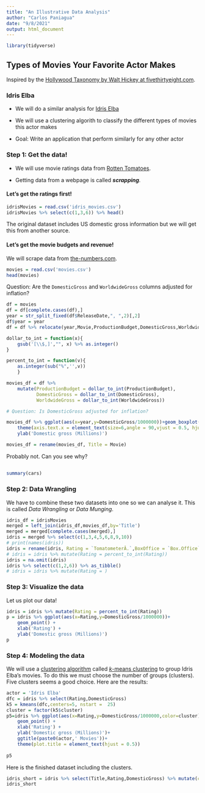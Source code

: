 ---
title: "An Illustrative Data Analysis"
author: "Carlos Paniagua"
date: "9/8/2021"
output: html_document
---

```{r,include=FALSE}
library(tidyverse)

```

## Types of Movies Your Favorite Actor Makes

Inspired by the [Hollywood Taxonomy by Walt Hickey at fivethirtyeight.com](https://fivethirtyeight.com/tag/hollywood-taxonomy/).

### Idris Elba

-   We will do a similar analysis for [Idris Elba](https://www.rottentomatoes.com/celebrity/idris_elba)

-   We will use a clustering algorith to classify the different types of movies this actor makes

-   Goal: Write an application that perform similarly for any other actor

### Step 1: Get the data!

-   We will use movie ratings data from [Rotten Tomatoes](https://www.rottentomatoes.com/celebrity/idris_elba).

-   Getting data from a webpage is called ***scrapping**.*

#### Let's get the ratings first!

```{r, echo=FALSE}
idrisMovies = read.csv('idris_movies.csv')
idrisMovies %>% select(c(1,3,6)) %>% head()
```

The original dataset includes US domestic gross information but we will get this from another source.

#### Let's get the movie budgets and revenue!

We will scrape data from [the-numbers.com](https://www.the-numbers.com/movie/budgets/all/101).

```{r, echo=FALSE}
movies = read.csv('movies.csv')
head(movies)

```

Question: Are the `DomesticGross` and `WorldwideGross` columns adjusted for inflation?

```{r, echo=FALSE}
df = movies
df = df[complete.cases(df),]
year = str_split_fixed(df$ReleaseDate,", ",2)[,2]
df$year = year
df = df %>% relocate(year,Movie,ProductionBudget,DomesticGross,WorldwideGross)

dollar_to_int = function(x){
    gsub('[\\$,]',"", x) %>% as.integer()
}

percent_to_int = function(v){
    as.integer(sub("%",'',v))
    }

movies_df = df %>%
    mutate(ProductionBudget = dollar_to_int(ProductionBudget),
           DomesticGross = dollar_to_int(DomesticGross),
           WorldwideGross = dollar_to_int(WorldwideGross))

# Question: Is DomesticGross adjusted for inflation?

movies_df %>% ggplot(aes(x=year,y=DomesticGross/1000000))+geom_boxplot()+
    theme(axis.text.x = element_text(size=6,angle = 90,vjust = 0.5, hjust=1))+
    ylab('Domestic gross (Millions)')

movies_df = rename(movies_df, Title = Movie)

```

Probably not. Can you see why?

## 

```{r cars}
summary(cars)
```

### Step 2: Data Wrangling

We have to combine these two datasets into one so we can analyse it. This is called *Data Wrangling* or *Data Munging*.

```{r, echo=FALSE}
idris_df = idrisMovies
merged = left_join(idris_df,movies_df,by='Title')
merged = merged[complete.cases(merged),]
idris = merged %>% select(c(1,3,4,5,6,8,9,10))
# print(names(idris))
idris = rename(idris, Rating = `TomatometerÂ.`,BoxOffice = `Box.Office`)
# idris = idris %>% mutate(Rating = percent_to_int(Rating))
idris = na.omit(idris)
idris %>% select(c(1,2,6)) %>% as_tibble()
# idris = idris %>% mutate(Rating = ) 

```

### Step 3: Visualize the data

Let us plot our data!

```{r, echo=FALSE}
idris = idris %>% mutate(Rating = percent_to_int(Rating))
p = idris %>% ggplot(aes(x=Rating,y=DomesticGross/1000000))+
    geom_point() +
    xlab('Rating') + 
    ylab('Domestic gross (Millions)')
p
```

### Step 4: Modeling the data

We will use a [clustering algorithm](https://en.wikipedia.org/wiki/Cluster_analysis) called [*k*-means clustering](https://en.wikipedia.org/wiki/K-means_clustering) to group Idris Elba's movies. To do this we must choose the number of groups (clusters). Five clusters seems a good choice. Here are the results:

```{r, echo=FALSE}
actor = 'Idris Elba'
dfc = idris %>% select(Rating,DomesticGross)
k5 = kmeans(dfc,centers=5, nstart =  25)
cluster = factor(k5$cluster)
p5=idris %>% ggplot(aes(x=Rating,y=DomesticGross/1000000,color=cluster))+
    geom_point() +
    xlab('Rating') + 
    ylab('Domestic gross (Millions)')+
    ggtitle(paste0(actor,' Movies'))+
    theme(plot.title = element_text(hjust = 0.5))
    
p5

```

Here is the finished dataset including the clusters.

```{r, echo=FALSE}
idris_short = idris %>% select(Title,Rating,DomesticGross) %>% mutate(cluster = k5$cluster)
idris_short

```

